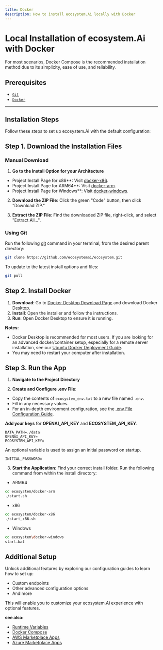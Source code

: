 ```yaml
---
title: Docker
description: How to install ecosystem.Ai locally with Docker
---
```


# Local Installation of ecosystem.Ai with Docker

For most scenarios, Docker Compose is the recommended installation method due to its simplicity, ease of use, and reliability.

## Prerequisites

- [`Git`](https://git-scm.com/downloads)
- [`Docker`](https://www.docker.com/products/docker-desktop/)

---

## Installation Steps

Follow these steps to set up ecosystem.Ai with the default configuration:

## Step 1. Download the Installation Files

### Manual Download

1. **Go to the Install Option for your Architecture**
 - Project Install Page for x86**: Visit [docker-x86](https://github.com/ecosystemai/ecosystem/tree/main/docker-x86).
 - Project Install Page for ARM64**: Visit [docker-arm](https://github.com/ecosystemai/ecosystem/tree/main/docker-arm).
 - Project Install Page for Windows**: Visit [docker-windows](https://github.com/ecosystemai/ecosystem/tree/main/docker-windows).

2. **Download the ZIP File**: Click the green "Code" button, then click "Download ZIP."

3. **Extract the ZIP File**: Find the downloaded ZIP file, right-click, and select "Extract All...".

### Using Git

Run the following [git](https://git-scm.com/) command in your terminal, from the desired parent directory:

```bash
git clone https://github.com/ecosystemai/ecosystem.git
```

To update to the latest install options and files:
```bash
git pull
```

## Step 2. Install Docker

1. **Download**: Go to [Docker Desktop Download Page](https://www.docker.com/products/docker-desktop) and download Docker Desktop.
2. **Install**: Open the installer and follow the instructions.
3. **Run**: Open Docker Desktop to ensure it is running.

**Notes:**
- Docker Desktop is recommended for most users. If you are looking for an advanced docker/container setup, especially for a remote server installation, see our [Ubuntu Docker Deployment Guide](/docs/remote/docker_linux).
- You may need to restart your computer after installation.

## Step 3. Run the App

1. **Navigate to the Project Directory**

2. **Create and Configure .env File**:
 - Copy the contents of `ecosystem_env.txt` to a new file named `.env`.
 - Fill in any necessary values.
- For an in-depth environment configuration, see the [.env File Configuration Guide](/docs/configuration/dotenv).

**Add your keys** for **OPENAI_API_KEY** and **ECOSYSTEM_API_KEY**.
```
DATA_PATH=./data
OPENAI_API_KEY=
ECOSYSTEM_API_KEY=
```
An optional variable is used to assign an initial password on startup.
```
INITIAL_PASSWORD=
```

3. **Start the Application**:
Find your correct install folder. Run the following command from within the install directory:
 - ARM64
 ```bash
 cd ecosystem/docker-arm
 ./start.sh
```

 - x86
 ```bash
 cd ecosystem/docker-x86
 ./start_x86.sh
```

 - Windows
 ```bash
 cd ecosystem\docker-windows
 start.bat
```

## Additional Setup

Unlock additional features by exploring our configuration guides to learn how to set up:

- Custom endpoints
- Other advanced configuration options
- And more

This will enable you to customize your ecosystem.Ai experience with optional features.

**see also:**
- [Runtime Variables](/docs/runtime/environment_variables)
- [Docker Compose](/docs/quick_start/docker)
- [AWS Marketplace Apps](/docs/marketplace/aws)
- [Azure Marketplace Apps](/docs/marketplace/azure)
